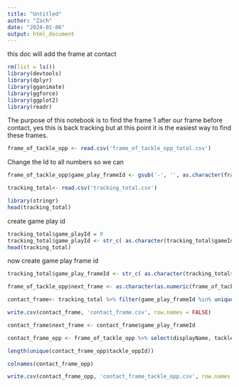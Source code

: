 ```yaml
---
title: "Untitled"
author: "Zach"
date: "2024-01-06"
output: html_document
---
```


this doc will add the frame at contact 

```r
rm(list = ls())
library(devtools)
library(dplyr)
library(gganimate)
library(ggforce)
library(ggplot2)
library(readr)
```

The purpose of this notebook is to find the frame 1 after our frame before contact, yes this is back tracking but at this point it is the easiest way to find these frames. 
```r
frame_of_tackle_opp <- read.csv('frame_of_tackle_opp_total.csv')
```

Change the Id to all numbers so we can 

```r
frame_of_tackle_opp$game_play_frameId <- gsub('-', '', as.character(frame_of_tackle_opp$game_play_frameId))
```

```r
tracking_total<- read.csv('tracking_total.csv')
```


```r
library(stringr)
head(tracking_total)
```

create game play id
```r
tracking_total$game_playId = 0
tracking_total$game_playId <- str_c( as.character(tracking_total$gameId), as.character(tracking_total$playId), sep = '')
head(tracking_total)
```

now create game play frame id 

```r
tracking_total$game_play_frameId <- str_c( as.character(tracking_total$game_playId), as.character(tracking_total$frameId), sep = '')
```

```r
frame_of_tackle_opp$next_frame <- as.character(as.numeric(frame_of_tackle_opp$game_play_frameId)+1)
```

```r
contact_frame<- tracking_total %>% filter(game_play_frameId %in% unique(frame_of_tackle_opp$next_frame))
```

```r
write.csv(contact_frame, 'contact_frame.csv', row.names = FALSE)
```

```r
contact_frame$next_frame <- contact_frame$game_play_frameId
```


```r
contact_frame_opp <- frame_of_tackle_opp %>% select(displayName, tackle, had_tackle_opp, on_defense, has_ball, tackle_oppId, next_frame) %>% merge(contact_frame, keep = TRUE)
```

```r
length(unique(contact_frame_opp$tackle_oppId))
```
```r
colnames(contact_frame_opp)
```



```r
write.csv(contact_frame_opp, 'contact_frame_tackle_opp.csv', row.names = FALSE)
```

